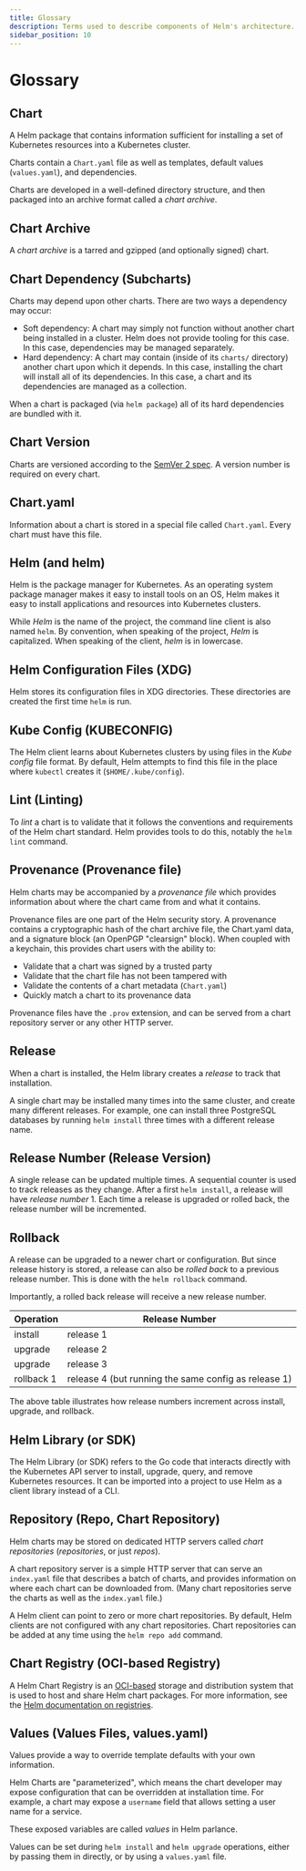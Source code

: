 ```yaml
---
title: Glossary
description: Terms used to describe components of Helm's architecture.
sidebar_position: 10
---
```



# Glossary

## Chart

A Helm package that contains information sufficient for installing a set of
Kubernetes resources into a Kubernetes cluster.

Charts contain a `Chart.yaml` file as well as templates, default values
(`values.yaml`), and dependencies.

Charts are developed in a well-defined directory structure, and then packaged
into an archive format called a _chart archive_.

## Chart Archive

A _chart archive_ is a tarred and gzipped (and optionally signed) chart.

## Chart Dependency (Subcharts)

Charts may depend upon other charts. There are two ways a dependency may occur:

- Soft dependency: A chart may simply not function without another chart being
  installed in a cluster. Helm does not provide tooling for this case. In this
  case, dependencies may be managed separately.
- Hard dependency: A chart may contain (inside of its `charts/` directory)
  another chart upon which it depends. In this case, installing the chart will
  install all of its dependencies. In this case, a chart and its dependencies
  are managed as a collection.

When a chart is packaged (via `helm package`) all of its hard dependencies are
bundled with it.

## Chart Version

Charts are versioned according to the [SemVer 2 spec](https://semver.org). A
version number is required on every chart.

## Chart.yaml

Information about a chart is stored in a special file called `Chart.yaml`. Every
chart must have this file.

## Helm (and helm)

Helm is the package manager for Kubernetes. As an operating system package
manager makes it easy to install tools on an OS, Helm makes it easy to install
applications and resources into Kubernetes clusters.

While _Helm_ is the name of the project, the command line client is also named
`helm`. By convention, when speaking of the project, _Helm_ is capitalized. When
speaking of the client, _helm_ is in lowercase.

## Helm Configuration Files (XDG)

Helm stores its configuration files in XDG directories. These directories are
created the first time `helm` is run.

## Kube Config (KUBECONFIG)

The Helm client learns about Kubernetes clusters by using files in the _Kube
config_ file format. By default, Helm attempts to find this file in the place
where `kubectl` creates it (`$HOME/.kube/config`).

## Lint (Linting)

To _lint_ a chart is to validate that it follows the conventions and
requirements of the Helm chart standard. Helm provides tools to do this, notably
the `helm lint` command.

## Provenance (Provenance file)

Helm charts may be accompanied by a _provenance file_ which provides information
about where the chart came from and what it contains.

Provenance files are one part of the Helm security story. A provenance contains
a cryptographic hash of the chart archive file, the Chart.yaml data, and a
signature block (an OpenPGP "clearsign" block). When coupled with a keychain,
this provides chart users with the ability to:

- Validate that a chart was signed by a trusted party
- Validate that the chart file has not been tampered with
- Validate the contents of a chart metadata (`Chart.yaml`)
- Quickly match a chart to its provenance data

Provenance files have the `.prov` extension, and can be served from a chart
repository server or any other HTTP server.

## Release

When a chart is installed, the Helm library creates a _release_ to track that
installation.

A single chart may be installed many times into the same cluster, and create
many different releases. For example, one can install three PostgreSQL databases
by running `helm install` three times with a different release name.

## Release Number (Release Version)

A single release can be updated multiple times. A sequential counter is used to
track releases as they change. After a first `helm install`, a release will have
_release number_ 1. Each time a release is upgraded or rolled back, the release
number will be incremented.

## Rollback

A release can be upgraded to a newer chart or configuration. But since release
history is stored, a release can also be _rolled back_ to a previous release
number. This is done with the `helm rollback` command.

Importantly, a rolled back release will receive a new release number.

| Operation  | Release Number                                       |
|------------|------------------------------------------------------|
| install    | release 1                                            |
| upgrade    | release 2                                            |
| upgrade    | release 3                                            |
| rollback 1 | release 4 (but running the same config as release 1) |

The above table illustrates how release numbers increment across install,
upgrade, and rollback.

## Helm Library (or SDK)

The Helm Library (or SDK) refers to the Go code that interacts directly with the
Kubernetes API server to install, upgrade, query, and remove Kubernetes
resources. It can be imported into a project to use Helm as a client library
instead of a CLI.

## Repository (Repo, Chart Repository)

Helm charts may be stored on dedicated HTTP servers called _chart repositories_
(_repositories_, or just _repos_).

A chart repository server is a simple HTTP server that can serve an `index.yaml`
file that describes a batch of charts, and provides information on where each
chart can be downloaded from. (Many chart repositories serve the charts as well
as the `index.yaml` file.)

A Helm client can point to zero or more chart repositories. By default, Helm
clients are not configured with any chart repositories. Chart repositories can
be added at any time using the `helm repo add` command.

## Chart Registry (OCI-based Registry)

A Helm Chart Registry is an [OCI-based](https://opencontainers.org/about/overview/) storage and distribution system that is used to host and share Helm chart packages. For more information, see the [Helm documentation on registries](https://helm.sh/docs/topics/registries/).

## Values (Values Files, values.yaml)

Values provide a way to override template defaults with your own information.

Helm Charts are "parameterized", which means the chart developer may expose
configuration that can be overridden at installation time. For example, a chart
may expose a `username` field that allows setting a user name for a service.

These exposed variables are called _values_ in Helm parlance.

Values can be set during `helm install` and `helm upgrade` operations, either by
passing them in directly, or by using a `values.yaml` file.


<DocCardList />
